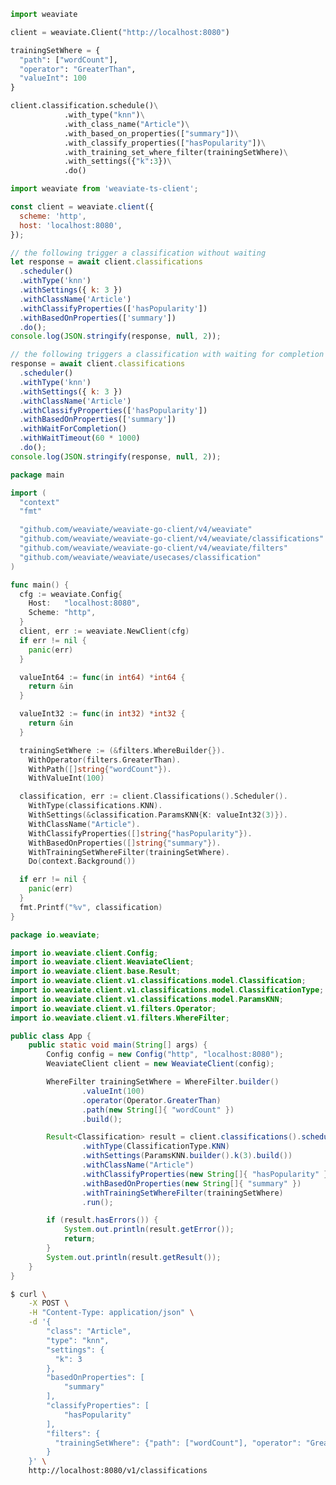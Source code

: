 
<Tabs groupId="languages">
<TabItem value="py" label="Python">

```python
import weaviate

client = weaviate.Client("http://localhost:8080")

trainingSetWhere = {
  "path": ["wordCount"],
  "operator": "GreaterThan",
  "valueInt": 100
}

client.classification.schedule()\
            .with_type("knn")\
            .with_class_name("Article")\
            .with_based_on_properties(["summary"])\
            .with_classify_properties(["hasPopularity"])\
            .with_training_set_where_filter(trainingSetWhere)\
            .with_settings({"k":3})\
            .do()
```

</TabItem>
<TabItem value="js" label="JavaScript/TypeScript">

```js
import weaviate from 'weaviate-ts-client';

const client = weaviate.client({
  scheme: 'http',
  host: 'localhost:8080',
});

// the following trigger a classification without waiting
let response = await client.classifications
  .scheduler()
  .withType('knn')
  .withSettings({ k: 3 })
  .withClassName('Article')
  .withClassifyProperties(['hasPopularity'])
  .withBasedOnProperties(['summary'])
  .do();
console.log(JSON.stringify(response, null, 2));

// the following triggers a classification with waiting for completion
response = await client.classifications
  .scheduler()
  .withType('knn')
  .withSettings({ k: 3 })
  .withClassName('Article')
  .withClassifyProperties(['hasPopularity'])
  .withBasedOnProperties(['summary'])
  .withWaitForCompletion()
  .withWaitTimeout(60 * 1000)
  .do();
console.log(JSON.stringify(response, null, 2));
```

</TabItem>
<TabItem value="go" label="Go">

```go
package main

import (
  "context"
  "fmt"

  "github.com/weaviate/weaviate-go-client/v4/weaviate"
  "github.com/weaviate/weaviate-go-client/v4/weaviate/classifications"
  "github.com/weaviate/weaviate-go-client/v4/weaviate/filters"
  "github.com/weaviate/weaviate/usecases/classification"
)

func main() {
  cfg := weaviate.Config{
    Host:   "localhost:8080",
    Scheme: "http",
  }
  client, err := weaviate.NewClient(cfg)
  if err != nil {
    panic(err)
  }

  valueInt64 := func(in int64) *int64 {
    return &in
  }

  valueInt32 := func(in int32) *int32 {
    return &in
  }

  trainingSetWhere := (&filters.WhereBuilder{}).
    WithOperator(filters.GreaterThan).
    WithPath([]string{"wordCount"}).
    WithValueInt(100)

  classification, err := client.Classifications().Scheduler().
    WithType(classifications.KNN).
    WithSettings(&classification.ParamsKNN{K: valueInt32(3)}).
    WithClassName("Article").
    WithClassifyProperties([]string{"hasPopularity"}).
    WithBasedOnProperties([]string{"summary"}).
    WithTrainingSetWhereFilter(trainingSetWhere).
    Do(context.Background())

  if err != nil {
    panic(err)
  }
  fmt.Printf("%v", classification)
}
```

</TabItem>
<TabItem value="java" label="Java">

```java
package io.weaviate;

import io.weaviate.client.Config;
import io.weaviate.client.WeaviateClient;
import io.weaviate.client.base.Result;
import io.weaviate.client.v1.classifications.model.Classification;
import io.weaviate.client.v1.classifications.model.ClassificationType;
import io.weaviate.client.v1.classifications.model.ParamsKNN;
import io.weaviate.client.v1.filters.Operator;
import io.weaviate.client.v1.filters.WhereFilter;

public class App {
    public static void main(String[] args) {
        Config config = new Config("http", "localhost:8080");
        WeaviateClient client = new WeaviateClient(config);

        WhereFilter trainingSetWhere = WhereFilter.builder()
                .valueInt(100)
                .operator(Operator.GreaterThan)
                .path(new String[]{ "wordCount" })
                .build();

        Result<Classification> result = client.classifications().scheduler()
                .withType(ClassificationType.KNN)
                .withSettings(ParamsKNN.builder().k(3).build())
                .withClassName("Article")
                .withClassifyProperties(new String[]{ "hasPopularity" })
                .withBasedOnProperties(new String[]{ "summary" })
                .withTrainingSetWhereFilter(trainingSetWhere)
                .run();

        if (result.hasErrors()) {
            System.out.println(result.getError());
            return;
        }
        System.out.println(result.getResult());
    }
}
```

</TabItem>
<TabItem value="curl" label="Curl">

```bash
$ curl \
    -X POST \
    -H "Content-Type: application/json" \
    -d '{
        "class": "Article",
        "type": "knn",
        "settings": {
          "k": 3
        },
        "basedOnProperties": [
            "summary"
        ],
        "classifyProperties": [
            "hasPopularity"
        ],
        "filters": {
          "trainingSetWhere": {"path": ["wordCount"], "operator": "GreaterThan", "valueInt": 100}
        }
    }' \
    http://localhost:8080/v1/classifications
```

</TabItem>
</Tabs>
